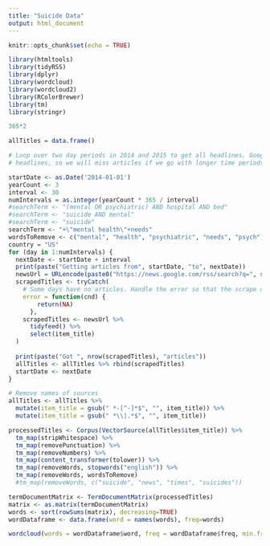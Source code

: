 ```yaml
---
title: "Suicide Data"
output: html_document
---
```


```r
knitr::opts_chunk$set(echo = TRUE)
```

```r
library(htmltools)
library(tidyRSS)
library(dplyr)
library(wordcloud)
library(wordcloud2)
library(RColorBrewer)
library(tm)
library(stringr)
```
```r
365*2
```

```r
allTitles = data.frame()

# Loop over two day periods in 2014 and 2015 to get all headlines. Google RSS feed is limited to 100
# headlines, so we will miss articles if we go with longer time periods

startDate <- as.Date('2014-01-01')
yearCount <- 3
interval <- 30
numIntervals = as.integer(yearCount * 365 / interval)
#searchTerm <- "(mental OR psychiatric) AND hospital AND bed"
#searchTerm <- "suicide AND mental"
#searchTerm <- "suicide"
searchTerm <- "+\"mental health\"+needs"
wordsToRemove <- c("mental", "health", "psychiatric", "needs", "psych")
country = "US"
for (day in 1:numIntervals) {
  nextDate <- startDate + interval
  print(paste("Getting articles from", startDate, "to", nextDate))
  newsUrl = URLencode(paste0("https://news.google.com/rss/search?q=", searchTerm, "+after:", startDate, "+before:", nextDate, "&ceid=", country, "&gl=", country))
  scrapedTitles <- tryCatch(
    # Some days have no articles. Handle the error so that the scrape doesn't crash
    error = function(cnd) {
        return(NA)
      },
    scrapedTitles <- newsUrl %>%
      tidyfeed() %>%
      select(item_title)
  )
  
  print(paste("Got ", nrow(scrapedTitles), "articles"))
  allTitles <- allTitles %>% rbind(scrapedTitles)
  startDate <- nextDate
}


```


```r
# Remove names of sources
allTitles <- allTitles %>%
  mutate(item_title = gsub(" *-[^-]*$", "", item_title)) %>%
  mutate(item_title = gsub(" *\\|.*$", "", item_title))
```


```r
processedTitles <- Corpus(VectorSource(allTitles$item_title)) %>%
  tm_map(stripWhitespace) %>%
  tm_map(removePunctuation) %>%
  tm_map(removeNumbers) %>%
  tm_map(content_transformer(tolower)) %>%
  tm_map(removeWords, stopwords("english")) %>%
  tm_map(removeWords, wordsToRemove)
  #tm_map(removeWords, c("suicide", "news", "times", "suicides"))

termDocumentMatrix <- TermDocumentMatrix(processedTitles)
matrix <- as.matrix(termDocumentMatrix)
words <- sort(rowSums(matrix), decreasing=TRUE)
wordDataframe <- data.frame(word = names(words), freq=words)
```


```r
wordcloud(words = wordDataframe$word, freq = wordDataframe$freq, min.freq = 1, max.words=100, rot.per=0.35, colors=brewer.pal(8, "Dark2"))
```

